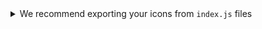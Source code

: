 <details>
    <summary>We recommend exporting your icons from <code>index.js</code> files</summary>

    ```jsx
    // assets/index.js

    import { createIcon } from "@workleap/orbiter-ui";
    import { ReactComponent as Azure } from "./icon-azure.svg";
    import { ReactComponent as Filter } from "./icon-filter.svg";

    export const AzureMajorIcon = createIcon(Azure);
    export const FilterMajorIcon = createIcon(Filter);
    ```

    ```jsx
    import { AzureMajorIcon, FilterMajorIcon } from "./assets/index.js";

    () => (
        <>
            <AzureMajorIcon />
            <FilterMajorIcon />
        </>
    );
    ```
</details>
